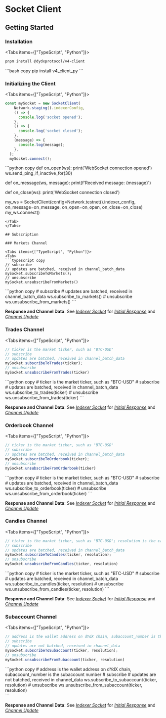 
# Socket Client

## Getting Started

### Installation

<Tabs items={["TypeScript", "Python"]}>
<Tab>
```bash copy
pnpm install @dydxprotocol/v4-client
```
</Tab>
<Tab>
```bash copy
pip install v4_client_py
```
</Tab>
</Tabs>

### Initializing the Client

<Tabs items={["TypeScript", "Python"]}>
<Tab>
```typescript copy
const mySocket = new SocketClient(
    Network.staging().indexerConfig,
    () => {
      console.log('socket opened');
    },
    () => {
      console.log('socket closed');
    },
    (message) => {
      console.log(message);
    },
  );
  mySocket.connect();
```
</Tab>
<Tab>
```python copy
def on_open(ws):
    print('WebSocket connection opened')
    ws.send_ping_if_inactive_for(30)
    
def on_message(ws, message):
    print(f'Received message: {message}')
    
def on_close(ws):
    print('WebSocket connection closed')
    
my_ws = SocketClient(config=Network.testnet().indexer_config,
                    on_message=on_message,
                    on_open=on_open,
                    on_close=on_close)
my_ws.connect()
```
</Tab>
</Tabs>

## Subscription

### Markets Channel

<Tabs items={["TypeScript", "Python"]}>
<Tab>
```typescript copy
// subscribe
// updates are batched, received in channel_batch_data
mySocket.subscribeToMarkets();
// unsubscribe
mySocket.unsubscribeFromMarkets()
```
</Tab>
<Tab>
```python copy
# subscribe
# updates are batched, received in channel_batch_data
ws.subscribe_to_markets()
# unsubscribe
ws.unsubscribe_from_markets()
```
</Tab>
</Tabs>

**Response and Channel Data**: See *<a id="socket" href="/integration_docs/indexer_websocket">Indexer Socket</a>* for *<a id="marketsResponse" href="/integration_docs/indexer_websocket#initial-response-3">Initial Response</a>* and *<a id="marketsChannelData" href="/integration_docs/indexer_websocket#channel-data-3">Channel Update</a>*

### Trades Channel

<Tabs items={["TypeScript", "Python"]}>
<Tab>
```typescript copy
// ticker is the market ticker, such as "BTC-USD"
// subscribe
// updates are batched, received in channel_batch_data
mySocket.subscribeToTrades(ticker);
// unsubscribe
mySocket.unsubscribeFromTrades(ticker)
```
</Tab>
<Tab>
```python copy
# ticker is the market ticker, such as "BTC-USD"
# subscribe
# updates are batched, received in channel_batch_data
ws.subscribe_to_trades(ticker)
# unsubscribe
ws.unsubscribe_from_trades(ticker)
```
</Tab>
</Tabs>

**Response and Channel Data**: See *<a id="socket" href="/integration_docs/indexer_websocket">Indexer Socket</a>* for *<a id="tradesResponse" href="/integration_docs/indexer_websocket#initial-response-2">Initial Response</a>* and *<a id="tradesChannelData" href="/integration_docs/indexer_websocket#channel-data-2">Channel Update</a>*


### Orderbook Channel

<Tabs items={["TypeScript", "Python"]}>
<Tab>
```typescript copy
// ticker is the market ticker, such as "BTC-USD"
// subscribe
// updates are batched, received in channel_batch_data
mySocket.subscribeToOrderbook(ticker);
// unsubscribe
mySocket.unsubscribeFromOrderbook(ticker)
```
</Tab>
<Tab>
```python copy
# ticker is the market ticker, such as "BTC-USD"
# subscribe
# updates are batched, received in channel_batch_data
ws.subscribe_to_orderbook(ticker)
# unsubscribe
ws.unsubscribe_from_orderbook(ticker)
```
</Tab>
</Tabs>

**Response and Channel Data**: See *<a id="socket" href="/integration_docs/indexer_websocket">Indexer Socket</a>* for *<a id="tradesResponse" href="/integration_docs/indexer_websocket#initial-response-1">Initial Response</a>* and *<a id="tradesChannelData" href="/integration_docs/indexer_websocket#channel-data-1">Channel Update</a>*


### Candles Channel

<Tabs items={["TypeScript", "Python"]}>
<Tab>
```typescript copy
// ticker is the market ticker, such as "BTC-USD"; resolution is the candles resolution
// subscribe
// updates are batched, received in channel_batch_data
mySocket.subscribeToCandles(ticker, resolution);
// unsubscribe
mySocket.unsubscribeFromCandles(ticker, resolution)
```
</Tab>
<Tab>
```python copy
# ticker is the market ticker, such as "BTC-USD"
# subscribe
# updates are batched, received in channel_batch_data
ws.subscribe_to_candles(ticker, resolution)
# unsubscribe
ws.unsubscribe_from_candles(ticker, resolution)
```
</Tab>
</Tabs>

**Response and Channel Data**: See *<a id="socket" href="/integration_docs/indexer_websocket">Indexer Socket</a>* for *<a id="tradesResponse" href="/integration_docs/indexer_websocket#initial-response-4">Initial Response</a>* and *<a id="tradesChannelData" href="/integration_docs/indexer_websocket#channel-data-4">Channel Update</a>*

### Subaccount Channel

<Tabs items={["TypeScript", "Python"]}>
<Tab>
```typescript copy
// address is the wallet address on dYdX chain, subaccount_number is the subaccount number
// subscribe
// updates are not batched, received in channel_data
mySocket.subscribeToSubaccount(ticker, resolution);
// unsubscribe
mySocket.unsubscribeFromSubaccount(ticker, resolution)
```
</Tab>
<Tab>
```python copy
# address is the wallet address on dYdX chain, subaccount_number is the subaccount number
# subscribe
# updates are not batched, received in channel_data
ws.subscribe_to_subaccount(ticker, resolution)
# unsubscribe
ws.unsubscribe_from_subaccount(ticker, resolution)
<br/>
```
</Tab>
</Tabs>

**Response and Channel Data**: See *<a id="socket" href="/integration_docs/indexer_websocket">Indexer Socket</a>* for *<a id="tradesResponse" href="/integration_docs/indexer_websocket#initial-response">Initial Response</a>* and *<a id="tradesChannelData" href="/integration_docs/indexer_websocket#channel-data">Channel Update</a>*
